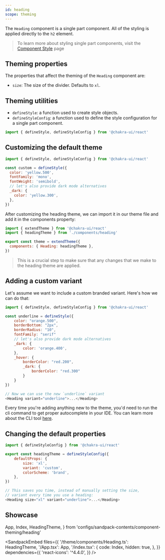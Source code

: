 ```yaml
---
id: heading
scope: theming
---
```


The `Heading` component is a single part component. All of the styling is
applied directly to the `h2` element.

> To learn more about styling single part components, visit the
> [Component Style](/docs/styled-system/component-style#styling-single-part-components)
> page

## Theming properties

The properties that affect the theming of the `Heading` component are:

- `size`: The size of the divider. Defaults to `xl`.

## Theming utilities

- `defineStyle`: a function used to create style objects.
- `defineStyleConfig`: a function used to define the style configuration for a
  single part component.

```js
import { defineStyle, defineStyleConfig } from '@chakra-ui/react'
```

## Customizing the default theme

```js
import { defineStyle, defineStyleConfig } from '@chakra-ui/react'

const custom = defineStyle({
  color: 'yellow.500',
  fontFamily: 'mono',
  fontWeight: 'semibold',
  // let's also provide dark mode alternatives
  _dark: {
    color: 'yellow.300',
  },
})
```

After customizing the heading theme, we can import it in our theme file and add
it in the components property:

```js
import { extendTheme } from '@chakra-ui/react'
import { headingTheme } from './components/heading'

export const theme = extendTheme({
  components: { Heading: headingTheme },
})
```

> This is a crucial step to make sure that any changes that we make to the
> heading theme are applied.

## Adding a custom variant

Let's assume we want to include a custom branded variant. Here's how we can do
that:

```js
import { defineStyle, defineStyleConfig } from '@chakra-ui/react'

const underline = defineStyle({
    color: "orange.500",
    borderBottom: "2px",
    borderRadius: "10",
    fontFamily: "serif"
    // let's also provide dark mode alternatives
    _dark: {
        color: 'orange.400',
    },
    _hover: {
        borderColor: "red.200",
        _dark: {
            borderColor: "red.300"
        }
    }
})

// Now we can use the new `underline` variant
<Heading variant="underline">...</Heading>
```

Every time you're adding anything new to the theme, you'd need to run the cli
command to get proper autocomplete in your IDE. You can learn more about the CLI
tool [here](/docs/styled-system/cli).

## Changing the default properties

```js
import { defineStyleConfig } from '@chakra-ui/react'

export const headingTheme = defineStyleConfig({
    defaultProps: {
        size: 'xl',
        variant: 'custom',
        colorScheme: 'brand',
    },
})

// This saves you time, instead of manually setting the size,
// variant every time you use a heading:
<Heading size="xl" variant="underline">...</Heading>
```

## Showcase

  App,
  Index,
  HeadingTheme,
} from 'configs/sandpack-contents/component-theming/heading'

<SandpackEmbed
  files={{
    '/theme/components/Heading.ts': HeadingTheme,
    '/App.tsx': App,
    '/index.tsx': {
      code: Index,
      hidden: true,
    },
  }}
  dependencies={{
    'react-icons': '^4.4.0',
  }}
/>
